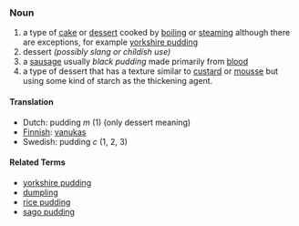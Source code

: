 ===Noun===

# a type of [[cake]] or [[dessert]] cooked by [[boiling]] or [[steaming]] although there are exceptions, for example [[yorkshire pudding]]
# dessert ''(possibly slang or childish use) ''
# a [[sausage]] usually ''black pudding'' made primarily from [[blood]]
# a type of dessert that has a texture similar to [[custard]] or [[mousse]] but using some kind of starch as the thickening agent.

==== Translation ====
*Dutch: pudding ''m'' (1) (only dessert meaning)
*[[Finnish]]: [[vanukas]]
*Swedish: pudding ''c'' (1, 2, 3)

==== Related Terms ====

*[[yorkshire pudding]]
*[[dumpling]]
*[[rice pudding]]
*[[sago pudding]]